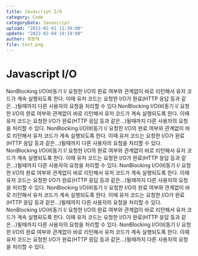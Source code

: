 ```yaml
---
title: Javascript I/O
category: Code
categoryData: Javascript
upload: "2022-02-01 11:39:00"
update: "2022-02-04 19:19:00"
author: 최동혁
file: test.png
---
```


# Javascript I/O

NonBlocking I/O(비동기 I/ 요청한 I/O의 완료 여부와 관계없이 바로 리턴해서 유저 코드가 계속 실행되도록 한다. 이때 유저 코드는 요청한 I/O가 완료(HTTP 응답 등과 같은...)될때까지 다른 사용자의 요청을 처리할 수 있다.NonBlocking I/O(비동기 I/ 요청한 I/O의 완료 여부와 관계없이 바로 리턴해서 유저 코드가 계속 실행되도록 한다. 이때 유저 코드는 요청한 I/O가 완료(HTTP 응답 등과 같은...)될때까지 다른 사용자의 요청을 처리할 수 있다.
NonBlocking I/O(비동기 I/ 요청한 I/O의 완료 여부와 관계없이 바로 리턴해서 유저 코드가 계속 실행되도록 한다. 이때 유저 코드는 요청한 I/O가 완료(HTTP 응답 등과 같은...)될때까지 다른 사용자의 요청을 처리할 수 있다.
NonBlocking I/O(비동기 I/ 요청한 I/O의 완료 여부와 관계없이 바로 리턴해서 유저 코드가 계속 실행되도록 한다. 이때 유저 코드는 요청한 I/O가 완료(HTTP 응답 등과 같은...)될때까지 다른 사용자의 요청을 처리할 수 있다.
NonBlocking I/O(비동기 I/ 요청한 I/O의 완료 여부와 관계없이 바로 리턴해서 유저 코드가 계속 실행되도록 한다. 이때 유저 코드는 요청한 I/O가 완료(HTTP 응답 등과 같은...)될때까지 다른 사용자의 요청을 처리할 수 있다.
NonBlocking I/O(비동기 I/ 요청한 I/O의 완료 여부와 관계없이 바로 리턴해서 유저 코드가 계속 실행되도록 한다. 이때 유저 코드는 요청한 I/O가 완료(HTTP 응답 등과 같은...)될때까지 다른 사용자의 요청을 처리할 수 있다.
NonBlocking I/O(비동기 I/ 요청한 I/O의 완료 여부와 관계없이 바로 리턴해서 유저 코드가 계속 실행되도록 한다. 이때 유저 코드는 요청한 I/O가 완료(HTTP 응답 등과 같은...)될때까지 다른 사용자의 요청을 처리할 수 있다.
NonBlocking I/O(비동기 I/ 요청한 I/O의 완료 여부와 관계없이 바로 리턴해서 유저 코드가 계속 실행되도록 한다. 이때 유저 코드는 요청한 I/O가 완료(HTTP 응답 등과 같은...)될때까지 다른 사용자의 요청을 처리할 수 있다.

